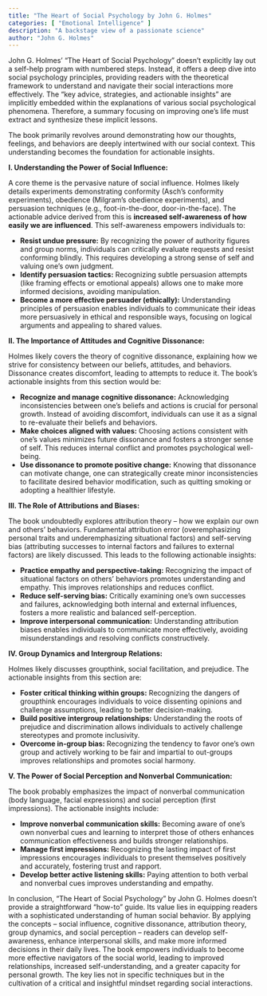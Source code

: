 ```yaml
---
title: "The Heart of Social Psychology by John G. Holmes"
categories: [ "Emotional Intelligence" ]
description: "A backstage view of a passionate science"
author: "John G. Holmes"
---
```

John G. Holmes' "The Heart of Social Psychology" doesn't explicitly lay out a self-help program with numbered steps.  Instead, it offers a deep dive into social psychology principles, providing readers with the theoretical framework to understand and navigate their social interactions more effectively. The "key advice, strategies, and actionable insights" are implicitly embedded within the explanations of various social psychological phenomena.  Therefore, a summary focusing on improving one's life must extract and synthesize these implicit lessons.

The book primarily revolves around demonstrating how our thoughts, feelings, and behaviors are deeply intertwined with our social context.  This understanding becomes the foundation for actionable insights.

**I. Understanding the Power of Social Influence:**

A core theme is the pervasive nature of social influence.  Holmes likely details experiments demonstrating conformity (Asch's conformity experiments), obedience (Milgram's obedience experiments), and persuasion techniques (e.g., foot-in-the-door, door-in-the-face).  The actionable advice derived from this is **increased self-awareness of how easily we are influenced**.  This self-awareness empowers individuals to:

* **Resist undue pressure:** By recognizing the power of authority figures and group norms, individuals can critically evaluate requests and resist conforming blindly. This requires developing a strong sense of self and valuing one's own judgment.
* **Identify persuasion tactics:** Recognizing subtle persuasion attempts (like framing effects or emotional appeals) allows one to make more informed decisions, avoiding manipulation.
* **Become a more effective persuader (ethically):** Understanding principles of persuasion enables individuals to communicate their ideas more persuasively in ethical and responsible ways, focusing on logical arguments and appealing to shared values.

**II. The Importance of Attitudes and Cognitive Dissonance:**

Holmes likely covers the theory of cognitive dissonance, explaining how we strive for consistency between our beliefs, attitudes, and behaviors.  Dissonance creates discomfort, leading to attempts to reduce it.  The book's actionable insights from this section would be:

* **Recognize and manage cognitive dissonance:** Acknowledging inconsistencies between one's beliefs and actions is crucial for personal growth.  Instead of avoiding discomfort, individuals can use it as a signal to re-evaluate their beliefs and behaviors.
* **Make choices aligned with values:** Choosing actions consistent with one's values minimizes future dissonance and fosters a stronger sense of self.  This reduces internal conflict and promotes psychological well-being.
* **Use dissonance to promote positive change:**  Knowing that dissonance can motivate change, one can strategically create minor inconsistencies to facilitate desired behavior modification, such as quitting smoking or adopting a healthier lifestyle.

**III.  The Role of Attributions and Biases:**

The book undoubtedly explores attribution theory – how we explain our own and others' behaviors.  Fundamental attribution error (overemphasizing personal traits and underemphasizing situational factors) and self-serving bias (attributing successes to internal factors and failures to external factors) are likely discussed.  This leads to the following actionable insights:

* **Practice empathy and perspective-taking:** Recognizing the impact of situational factors on others' behaviors promotes understanding and empathy. This improves relationships and reduces conflict.
* **Reduce self-serving bias:**  Critically examining one's own successes and failures, acknowledging both internal and external influences, fosters a more realistic and balanced self-perception.
* **Improve interpersonal communication:**  Understanding attribution biases enables individuals to communicate more effectively, avoiding misunderstandings and resolving conflicts constructively.

**IV.  Group Dynamics and Intergroup Relations:**

Holmes likely discusses groupthink, social facilitation, and prejudice. The actionable insights from this section are:

* **Foster critical thinking within groups:** Recognizing the dangers of groupthink encourages individuals to voice dissenting opinions and challenge assumptions, leading to better decision-making.
* **Build positive intergroup relationships:** Understanding the roots of prejudice and discrimination allows individuals to actively challenge stereotypes and promote inclusivity.
* **Overcome in-group bias:**  Recognizing the tendency to favor one's own group and actively working to be fair and impartial to out-groups improves relationships and promotes social harmony.

**V.  The Power of Social Perception and Nonverbal Communication:**

The book probably emphasizes the impact of nonverbal communication (body language, facial expressions) and social perception (first impressions).  The actionable insights include:

* **Improve nonverbal communication skills:**  Becoming aware of one's own nonverbal cues and learning to interpret those of others enhances communication effectiveness and builds stronger relationships.
* **Manage first impressions:**  Recognizing the lasting impact of first impressions encourages individuals to present themselves positively and accurately, fostering trust and rapport.
* **Develop better active listening skills:** Paying attention to both verbal and nonverbal cues improves understanding and empathy.


In conclusion, "The Heart of Social Psychology" by John G. Holmes doesn't provide a straightforward "how-to" guide.  Its value lies in equipping readers with a sophisticated understanding of human social behavior.  By applying the concepts – social influence, cognitive dissonance, attribution theory, group dynamics, and social perception – readers can develop self-awareness, enhance interpersonal skills, and make more informed decisions in their daily lives.  The book empowers individuals to become more effective navigators of the social world, leading to improved relationships, increased self-understanding, and a greater capacity for personal growth. The key lies not in specific techniques but in the cultivation of a critical and insightful mindset regarding social interactions.

